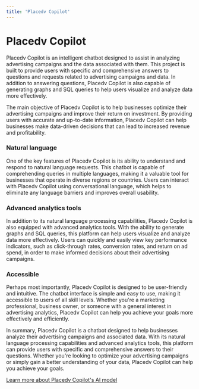 ```yaml
---
title: 'Placedv Copilot'
---
```


# Placedv Copilot

Placedv Copilot is an intelligent chatbot designed to assist in analyzing advertising campaigns and the data associated with them. This project is built to provide users with specific and comprehensive answers to questions and requests related to advertising campaigns and data. In addition to answering questions, Placedv Copilot is also capable of generating graphs and SQL queries to help users visualize and analyze data more effectively.


The main objective of Placedv Copilot is to help businesses optimize their advertising campaigns and improve their return on investment. By providing users with accurate and up-to-date information, Placedv Copilot can help businesses make data-driven decisions that can lead to increased revenue and profitability.

### Natural language

One of the key features of Placedv Copilot is its ability to understand and respond to natural language requests. This chatbot is capable of comprehending queries in multiple languages, making it a valuable tool for businesses that operate in diverse regions or countries. Users can interact with Placedv Copilot using conversational language, which helps to eliminate any language barriers and improves overall usability.

### Advanced analytics tools

In addition to its natural language processing capabilities, Placedv Copilot is also equipped with advanced analytics tools. With the ability to generate graphs and SQL queries, this platform can help users visualize and analyze data more effectively. Users can quickly and easily view key performance indicators, such as click-through rates, conversion rates, and return on ad spend, in order to make informed decisions about their advertising campaigns.

### Accessible

Perhaps most importantly, Placedv Copilot is designed to be user-friendly and intuitive. The chatbot interface is simple and easy to use, making it accessible to users of all skill levels. Whether you're a marketing professional, business owner, or someone with a general interest in advertising analytics, Placedv Copilot can help you achieve your goals more effectively and efficiently.

In summary, Placedv Copilot is a chatbot designed to help businesses analyze their advertising campaigns and associated data. With its natural language processing capabilities and advanced analytics tools, this platform can provide users with specific and comprehensive answers to their questions. Whether you're looking to optimize your advertising campaigns or simply gain a better understanding of your data, Placedv Copilot can help you achieve your goals.

[Learn more about Placedv Copilot's AI model](/models/placedv-saturn)
